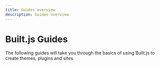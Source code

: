 ```yaml
---
title: Guides overview
description: Guides overview
---
```



# Built.js Guides

The following guides will take you through the basics of using Built.js to create themes, plugins and sites.

<Cards>
  <Card title="How to create a theme" href="/docs/guides/how-to-create-a-theme" />
  <Card title="How to create a plugin" href="/docs/guides/how-to-create-a-plugin" />
  <Card title="How to create a site" href="/docs/guides/how-to-create-a-site" />
  <Card title="Creating templates for a section" href="/docs/guides/creating-templates-for-a-section" />
</Cards>